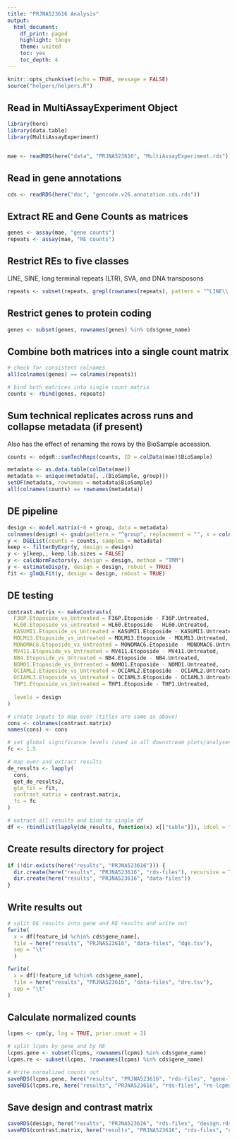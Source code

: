 ```yaml
---
title: "PRJNA523616 Analysis"
output:
  html_document:
    df_print: paged
    highlight: tango
    theme: united
    toc: yes
    toc_depth: 4
---
```


```r
knitr::opts_chunk$set(echo = TRUE, message = FALSE)
source("helpers/helpers.R")
```

## Read in MultiAssayExperiment Object

```r
library(here)
library(data.table)
library(MultiAssayExperiment)


mae <- readRDS(here("data", "PRJNA523616", "MultiAssayExperiment.rds"))
```

## Read in gene annotations

```r
cds <- readRDS(here("doc", "gencode.v26.annotation.cds.rds"))
```

## Extract RE and Gene Counts as matrices

```r
genes <- assay(mae, "gene counts")
repeats <- assay(mae, "RE counts")
```

## Restrict REs to five classes

LINE, SINE, long terminal repeats (LTR), SVA, and DNA transposons

```r
repeats <- subset(repeats, grepl(rownames(repeats), pattern = "^LINE\\.|^SINE\\.|^LTR\\.|.*\\.SVA\\..*|^DNA\\."))
```

## Restrict genes to protein coding

```r
genes <- subset(genes, rownames(genes) %in% cds$gene_name)
```

## Combine both matrices into a single count matrix

```r
# check for consistent colnames
all(colnames(genes) == colnames(repeats))

# bind both matrices into single count matrix
counts <- rbind(genes, repeats)
```

## Sum technical replicates across runs and collapse metadata (if present)

Also has the effect of renaming the rows by the BioSample accession.

```r
counts <- edgeR::sumTechReps(counts, ID = colData(mae)$BioSample)

metadata <- as.data.table(colData(mae))
metadata <- unique(metadata[, .(BioSample, group)])
setDF(metadata, rownames = metadata$BioSample)
all(colnames(counts) == rownames(metadata))
```

## DE pipeline

```r
design <- model.matrix(~0 + group, data = metadata)
colnames(design) <- gsub(pattern = "^group", replacement = "", x = colnames(design))
y <- DGEList(counts = counts, samples = metadata)
keep <- filterByExpr(y, design = design)
y <- y[keep,, keep.lib.sizes = FALSE]
y <- calcNormFactors(y, design = design, method = "TMM")
y <- estimateDisp(y, design = design, robust = TRUE)
fit <- glmQLFit(y, design = design, robust = TRUE)
```

## DE testing

```r
contrast.matrix <- makeContrasts(
  F36P.Etoposide_vs_Untreated = F36P.Etoposide - F36P.Untreated,
  HL60.Etoposide_vs_untreated = HL60.Etoposide - HL60.Untreated,
  KASUMI1.Etoposide_vs_Untreated = KASUMI1.Etoposide - KASUMI1.Untreated,
  MOLM13.Etoposide_vs_untreated = MOLM13.Etoposide - MOLM13.Untreated,
  MONOMAC6.Etoposide_vs_Untreated = MONOMAC6.Etoposide - MONOMAC6.Untreated,
  MV411.Etoposide_vs_Untreated = MV411.Etoposide - MV411.Untreated,
  NB4.Etoposide_vs_Untreated = NB4.Etoposide - NB4.Untreated,
  NOMO1.Etoposide_vs_Untreated = NOMO1.Etoposide - NOMO1.Untreated,
  OCIAML2.Etoposide_vs_Untreated = OCIAML2.Etoposide - OCIAML2.Untreated,
  OCIAML3.Etoposide_vs_Untreated = OCIAML3.Etoposide - OCIAML3.Untreated,
  THP1.Etoposide_vs_Untreated = THP1.Etoposide - THP1.Untreated,
  
  levels = design
)

# create inputs to map over (titles are same as above)
cons <- colnames(contrast.matrix)
names(cons) <- cons

# set global significance levels (used in all downstream plots/analyses)
fc <- 1.5

# map over and extract results
de_results <- lapply(
  cons, 
  get_de_results2, 
  glm_fit = fit, 
  contrast_matrix = contrast.matrix,
  fc = fc
)

# extract all results and bind to single df
df <- rbindlist(lapply(de_results, function(x) x[["table"]]), idcol = "contrast")
```

## Create results directory for project

```r
if (!dir.exists(here("results", "PRJNA523616"))) {
  dir.create(here("results", "PRJNA523616", "rds-files"), recursive = TRUE)
  dir.create(here("results", "PRJNA523616", "data-files"))
}
```

## Write results out

```r
# split DE results into gene and RE results and write out
fwrite(
  x = df[feature_id %chin% cds$gene_name],
  file = here("results", "PRJNA523616", "data-files", "dge.tsv"),
  sep = "\t"
  )

fwrite(
  x = df[!feature_id %chin% cds$gene_name],
  file = here("results", "PRJNA523616", "data-files", "dre.tsv"),
  sep = "\t"
)
```

## Calculate normalized counts

```r
lcpms <- cpm(y, log = TRUE, prior.count = 2)

# split lcpms by gene and by RE
lcpms.gene <- subset(lcpms, rownames(lcpms) %in% cds$gene_name)
lcpms.re <- subset(lcpms, !rownames(lcpms) %in% cds$gene_name)

# Write normalized counts out
saveRDS(lcpms.gene, here("results", "PRJNA523616", "rds-files", "gene-lcpms.rds"))
saveRDS(lcpms.re, here("results", "PRJNA523616", "rds-files", "re-lcpms.rds"))
```

## Save design and contrast matrix

```r
saveRDS(design, here("results", "PRJNA523616", "rds-files", "design.rds"))
saveRDS(contrast.matrix, here("results", "PRJNA523616", "rds-files", "contrast-matrix.rds"))
```
